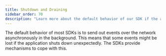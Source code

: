 ```yaml
---
title: Shutdown and Draining
sidebar_order: 70
description: "Learn more about the default behavior of our SDK if the application shuts down unexpectedly."
---
```


The default behavior of most SDKs is to send out events over the network
asynchronously in the background. This means that some events might be lost if the application shuts down unexpectedly. The SDKs provide mechanisms to cope with this.

<PlatformContent includePath="configuration/drain-example" />
